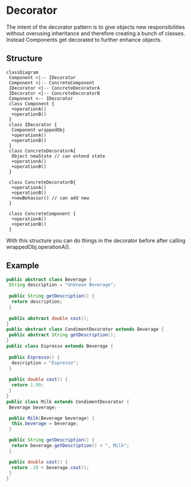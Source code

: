 # Decorator

The intent of the decorator pattern is to give objects new responsibilities without overusing inheritance and therefore creating a bunch of classes. Instead Components get decorated to further enhance objects.

## Structure

```mermaid
classDiagram
 Component <|-- IDecorator
 Component <|-- ConcreteComponent
 IDecorator <|-- ConcreteDecoratorA
 IDecorator <|-- ConcreteDecoratorB
 Component <-- IDecorator
 class Component {
  +operationA()
  +operationB()
 }
 class IDecorator {
  Component wrappedObj
  +operationA()
  +operationB()
 }
 class ConcreteDecoratorA{
  Object newState // can extend state
  +operationA()
  +operationB()
 }

 class ConcreteDecoratorB{
  +operationA()
  +operationB()
  +newBehavior() // can add new
 }
 
 class ConcreteComponent {
  +operationA()
  +operationB()
 }
```

With this structure you can do things in the decorator before after calling wrappedObj.operationA().

## Example

```java
public abstract class Beverage {
 String description = "Unknown Beverage";
  
 public String getDescription() {
  return description;
 }
 
 public abstract double cost();
}
public abstract class CondimentDecorator extends Beverage {
 public abstract String getDescription();
}
public class Espresso extends Beverage {
  
 public Espresso() {
  description = "Espresso";
 }
  
 public double cost() {
  return 1.99;
 }
}
public class Milk extends CondimentDecorator {
 Beverage beverage;

 public Milk(Beverage beverage) {
  this.beverage = beverage;
 }

 public String getDescription() {
  return beverage.getDescription() + ", Milk";
 }

 public double cost() {
  return .10 + beverage.cost();
 }
}
```
